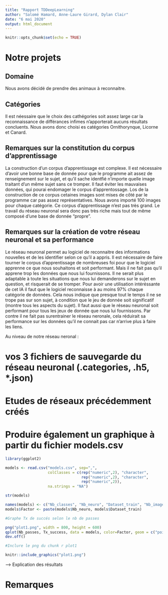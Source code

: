 ```yaml
---
title: "Rapport TDDeepLearning"
author: "Salomé Hamard, Anne-Laure Girard, Dylan Clair"
date: "6 mai 2020"
output: html_document
---
```


```r
knitr::opts_chunk$set(echo = TRUE)
```

# Notre projets

## Domaine
Nous avons décidé de prendre des animaux à reconnaitre. 

## Catégories
Il est néessaire que le choix des cathégories soit assez large car la reconnaissance de différances infimes n'apporterait aucuns résultats concluents.
Nous avons donc choisi es catégories Ornithorynque, Licorne et Canard.

## Remarques sur la constitution du corpus d'apprentissage
La construction d'un corpus d'apprentissage est complexe. Il est nécessaire d'avoir une bonne base de donnée pour que le programme ait assez de renseignement sur le sujet, et qu'il sache identfié n'importe quelle image traitant d'un même sujet sans ce tromper. Il faut éviter les mauvaises données, qui pourai endomager le corpus d'apprentossage. Los de la construction de ce corpus cetaines images sont mises de côté par le programme car pas assez représentatives.
Nous avons importé 100 images pour chaque catégorie. Ce corpus d'apprentissage n'est pas très grand. Le travail du réseau neuronal sera donc pas très riche mais tout de même composé d'une base de donnée "propre". 

## Remarques sur la création de votre réseau neuronal et sa performance
Le réseau neuronal permet au logiciel de reconnaitre des informations nouvelles et de les identifier selon ce qu'il a appris.
Il est nécessaire de faire tourner le corpus d'apprentissage de nombreuses foi pour que le logiciel apprenne ce que nous souhaitons et soit performant. Mais il ne fait pas qu'il apprene trop les données que nous lui fournissons. Il ne serait plus adaptable à toute les situations que nous lui demanderons sur le sujet en question, et risquerait de se tromper.
Pour avoir une utilisation intéréssante de cet IA il faut que le logiciel reconnaisse à au moins 97% chaque catégorie de données. Cela nous indique que presque tout le temps il ne se trope pas sur son sujet, à condition que le jeu de donnée soit significatif (montre tous les aspects du sujet). Il faut aussi que le réseau neuronal soit performant pour tous les jeux de donnée que nous lui fournissons.
Par contre il ne fait pas surentrainer le réseau neronale, cela réduirait sa performance sur les données qu'il ne connait pas car n'arrive plus à faire les liens.

Au niveau de notre réseau neronal : 


# vos 3 fichiers de sauvegarde du réseau neuronal (.categories, .h5, *.json)

# Etudes de réseaux précédemment créés

# Produire également un graphique à partir du fichier models.csv

```r
library(ggplot2)

models <- read.csv("models.csv", sep=",",
                   colClasses = c(rep("numeric",2), "character", 
                                  rep("numeric",2), "character", 
                                  rep("numeric",2)), 
                   na.strings = "NA")

str(models)

names(models) <- c("Nb_classes", "Nb_neuro", "Dataset_train", "Nb_image_train", "Nb_passes", "Dataset_test", "Nb_image_test", "Tx_success")
models$Factor <- paste(models$Nb_neuro, models$Dataset_train)

#Graphe Tx de succés selon le nb de passes

png("plot1.png", width = 800, height = 600)
qplot(Nb_passes, Tx_success, data = models, color=Factor, geom = c("point", "line"))
dev.off()
```
```r

#Inclure le png du chunk r plot1

knitr::include_graphics("plot1.png")

```
--> Explication des résultats

# Remarques



